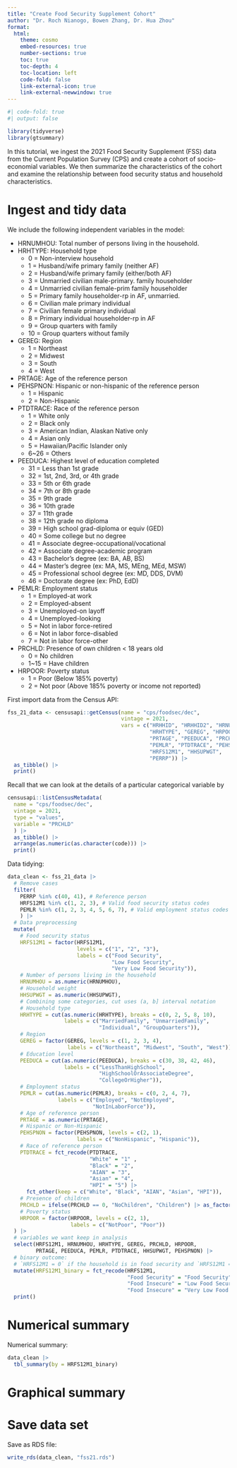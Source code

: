 ```yaml
---
title: "Create Food Security Supplement Cohort"
author: "Dr. Roch Nianogo, Bowen Zhang, Dr. Hua Zhou"
format:
  html:
    theme: cosmo
    embed-resources: true
    number-sections: true
    toc: true
    toc-depth: 4
    toc-location: left
    code-fold: false
    link-external-icon: true
    link-external-newwindow: true
---
```


```r
#| code-fold: true
#| output: false

library(tidyverse)
library(gtsummary)
```

In this tutorial, we ingest the 2021 Food Security Supplement (FSS) data from the Current Population Survey (CPS) and create a cohort of socio-economial variables. We then summarize the characteristics of the cohort and examine the relationship between food security status and household characteristics.

# Ingest and tidy data

We include the following independent variables in the model:

-   HRNUMHOU: Total number of persons living in the household.
-   HRHTYPE: Household type
    -   0 = Non-interview household
    -   1 = Husband/wife primary family (neither AF)
    -   2 = Husband/wife primary family (either/both AF)
    -   3 = Unmarried civilian male-primary. family householder
    -   4 = Unmarried civilian female-prim family householder
    -   5 = Primary family householder-rp in AF, unmarried.
    -   6 = Civilian male primary individual
    -   7 = Civilian female primary individual
    -   8 = Primary individual householder-rp in AF
    -   9 = Group quarters with family
    -   10 = Group quarters without family
-   GEREG: Region
    -   1 = Northeast
    -   2 = Midwest
    -   3 = South
    -   4 = West
-   PRTAGE: Age of the reference person
-   PEHSPNON: Hispanic or non-hispanic of the reference person
    -   1 = Hispanic
    -   2 = Non-Hispanic
-   PTDTRACE: Race of the reference person
    -   1 = White only
    -   2 = Black only
    -   3 = American Indian, Alaskan Native only
    -   4 = Asian only
    -   5 = Hawaiian/Pacific Islander only
    -   6\~26 = Others
-   PEEDUCA: Highest level of education completed
    -   31 = Less than 1st grade
    -   32 = 1st, 2nd, 3rd, or 4th grade
    -   33 = 5th or 6th grade
    -   34 = 7th or 8th grade
    -   35 = 9th grade
    -   36 = 10th grade
    -   37 = 11th grade
    -   38 = 12th grade no diploma
    -   39 = High school grad-diploma or equiv (GED)
    -   40 = Some college but no degree
    -   41 = Associate degree-occupational/vocational
    -   42 = Associate degree-academic program
    -   43 = Bachelor's degree (ex: BA, AB, BS)
    -   44 = Master's degree (ex: MA, MS, MEng, MEd, MSW)
    -   45 = Professional school degree (ex: MD, DDS, DVM)
    -   46 = Doctorate degree (ex: PhD, EdD)
-   PEMLR: Employment status
    -   1 = Employed-at work
    -   2 = Employed-absent
    -   3 = Unemployed-on layoff
    -   4 = Unemployed-looking
    -   5 = Not in labor force-retired
    -   6 = Not in labor force-disabled
    -   7 = Not in labor force-other
-   PRCHLD: Presence of own children \< 18 years old
    -   0 = No children
    -   1\~15 = Have children
-   HRPOOR: Poverty status
    -   1 = Poor (Below 185% poverty)
    -   2 = Not poor (Above 185% poverty or income not reported)

First import data from the Census API:

```r
fss_21_data <- censusapi::getCensus(name = "cps/foodsec/dec",
                                    vintage = 2021,
                                    vars = c("HRHHID", "HRHHID2", "HRNUMHOU",
                                             "HRHTYPE", "GEREG", "HRPOOR",
                                             "PRTAGE", "PEEDUCA", "PRCHLD",
                                             "PEMLR", "PTDTRACE", "PEHSPNON",
                                             "HRFS12M1", "HHSUPWGT",
                                             "PERRP")) |>
  as_tibble() |>
  print()
```

Recall that we can look at the details of a particular categorical variable by

```r
censusapi::listCensusMetadata(
  name = "cps/foodsec/dec",
  vintage = 2021,
  type = "values",
  variable = "PRCHLD"
  ) |>
  as_tibble() |>
  arrange(as.numeric(as.character(code))) |>
  print()
```

Data tidying:

```r
data_clean <- fss_21_data |>
  # Remove cases
  filter(
    PERRP %in% c(40, 41), # Reference person
    HRFS12M1 %in% c(1, 2, 3), # Valid food security status codes
    PEMLR %in% c(1, 2, 3, 4, 5, 6, 7), # Valid employment status codes
    ) |>
  # Data preprocessing
  mutate(
    # Food security status
    HRFS12M1 = factor(HRFS12M1,
                      levels = c("1", "2", "3"),
                      labels = c("Food Security",
                                 "Low Food Security",
                                 "Very Low Food Security")),
    # Number of persons living in the household
    HRNUMHOU = as.numeric(HRNUMHOU),
    # Household weight
    HHSUPWGT = as.numeric(HHSUPWGT),
    # Combining some categories, cut uses (a, b] interval notation
    # Household type
    HRHTYPE = cut(as.numeric(HRHTYPE), breaks = c(0, 2, 5, 8, 10),
                  labels = c("MarriedFamily", "UnmarriedFamily",
                             "Individual", "GroupQuarters")),
    # Region
    GEREG = factor(GEREG, levels = c(1, 2, 3, 4),
                   labels = c("Northeast", "Midwest", "South", "West")),
    # Education level
    PEEDUCA = cut(as.numeric(PEEDUCA), breaks = c(30, 38, 42, 46),
                  labels = c("LessThanHighSchool",
                             "HighSchoolOrAssociateDegree",
                             "CollegeOrHigher")),
    # Employment status
    PEMLR = cut(as.numeric(PEMLR), breaks = c(0, 2, 4, 7),
                labels = c("Employed", "NotEmployed",
                           "NotInLaborForce")),
    # Age of reference person
    PRTAGE = as.numeric(PRTAGE),
    # Hispanic or Non-Hispanic
    PEHSPNON = factor(PEHSPNON, levels = c(2, 1),
                      labels = c("NonHispanic", "Hispanic")),
    # Race of reference person
    PTDTRACE = fct_recode(PTDTRACE,
                          "White" = "1" ,
                          "Black" = "2",
                          "AIAN" = "3",
                          "Asian" = "4",
                          "HPI" = "5") |>
      fct_other(keep = c("White", "Black", "AIAN", "Asian", "HPI")),
    # Presence of children
    PRCHLD = ifelse(PRCHLD == 0, "NoChildren", "Children") |> as_factor() |> relevel(ref = "NoChildren"),
    # Poverty status
    HRPOOR = factor(HRPOOR, levels = c(2, 1),
                    labels = c("NotPoor", "Poor"))
  ) |>
  # variables we want keep in analysis
  select(HRFS12M1, HRNUMHOU, HRHTYPE, GEREG, PRCHLD, HRPOOR,
         PRTAGE, PEEDUCA, PEMLR, PTDTRACE, HHSUPWGT, PEHSPNON) |>
  # binary outcome:
  # `HRFS12M1 = 0` if the household is in food security and `HRFS12M1 = 1` o/w
  mutate(HRFS12M1_binary = fct_recode(HRFS12M1,
                                      "Food Security" = "Food Security",
                                      "Food Insecure" = "Low Food Security",
                                      "Food Insecure" = "Very Low Food Security")) |>
  print()
```

# Numerical summary

Numerical summary:
```r
data_clean |>
  tbl_summary(by = HRFS12M1_binary)
```

# Graphical summary


# Save data set

Save as RDS file:
```r
write_rds(data_clean, "fss21.rds")
```